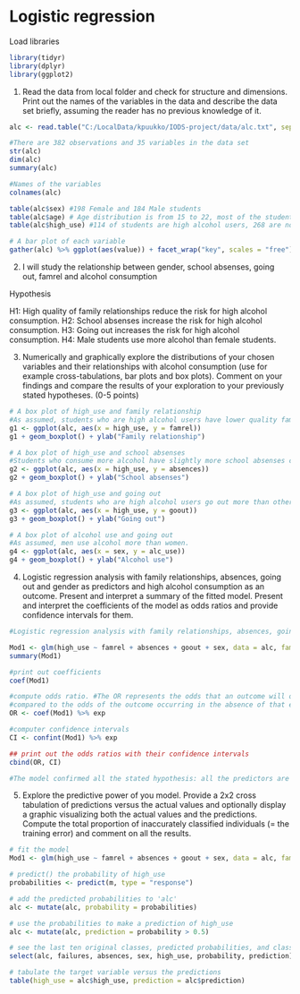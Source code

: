 # Logistic regression

Load libraries

```r

library(tidyr)
library(dplyr)
library(ggplot2)

```

1. Read the data from local folder and check for structure and dimensions. Print out the names of the variables in the data and describe the data set briefly, assuming the reader has no previous knowledge of it. 

```r
alc <- read.table("C:/LocalData/kpuukko/IODS-project/data/alc.txt", sep="\t")

#There are 382 observations and 35 variables in the data set
str(alc)
dim(alc)
summary(alc)

#Names of the variables
colnames(alc)

table(alc$sex) #198 Female and 184 Male students
table(alc$age) # Age distribution is from 15 to 22, most of the students are 16 or 17 years old. 
table(alc$high_use) #114 of students are high alcohol users, 268 are not

# A bar plot of each variable
gather(alc) %>% ggplot(aes(value)) + facet_wrap("key", scales = "free") + geom_bar()

```
2. I will study the relationship between gender, school absenses, going out, famrel and alcohol consumption

Hypothesis

H1: High quality of family relationships reduce the risk for high alcohol consumption. 
H2: School absenses increase the risk for high alcohol consumption. 
H3: Going out increases the risk for high alcohol consumption.
H4: Male students use more alcohol than female students.  

3. Numerically and graphically explore the distributions of your chosen variables and their relationships with alcohol consumption (use for example cross-tabulations, bar plots and box plots). Comment on your findings and compare the results of your exploration to your previously stated hypotheses. (0-5 points)

```r
# A box plot of high_use and family relationship
#As assumed, students who are high alcohol users have lower quality family relationships. 
g1 <- ggplot(alc, aes(x = high_use, y = famrel))
g1 + geom_boxplot() + ylab("Family relationship")

# A box plot of high_use and school absenses
#Students who consume more alcohol have slightly more school absenses compared to students who are not high users. However, the differences between the groups appears really small. 
g2 <- ggplot(alc, aes(x = high_use, y = absences))
g2 + geom_boxplot() + ylab("School absenses")

# A box plot of high_use and going out
#As assumed, students who are high alcohol users go out more than other students.  
g3 <- ggplot(alc, aes(x = high_use, y = goout))
g3 + geom_boxplot() + ylab("Going out")

# A box plot of alcohol use and going out
#As assumed, men use alcohol more than women.  
g4 <- ggplot(alc, aes(x = sex, y = alc_use))
g4 + geom_boxplot() + ylab("Alcohol use")
```
4. Logistic regression analysis with family relationships, absences, going out and gender as predictors and high alcohol consumption as an outcome.  Present and interpret a summary of the fitted model. Present and interpret the coefficients of the model as odds ratios and provide confidence intervals for them. 

```r

#Logistic regression analysis with family relationships, absences, going out and gender as predictors and high alcohol consumption as an outcome. 

Mod1 <- glm(high_use ~ famrel + absences + goout + sex, data = alc, family = "binomial")
summary(Mod1)

#print out coefficients
coef(Mod1)

#compute odds ratio. #The OR represents the odds that an outcome will occur given a particular exposure, 
#compared to the odds of the outcome occurring in the absence of that exposure
OR <- coef(Mod1) %>% exp

#computer confidence intervals 
CI <- confint(Mod1) %>% exp

## print out the odds ratios with their confidence intervals
cbind(OR, CI)

#The model confirmed all the stated hypothesis: all the predictors are all significant predictors of high alcohol consumption 

```
5. Explore the predictive power of you model. Provide a 2x2 cross tabulation of predictions versus the actual values and optionally display a graphic visualizing both the actual values and the predictions. Compute the total proportion of inaccurately classified individuals (= the training error) and comment on all the results. 

```r

# fit the model
Mod1 <- glm(high_use ~ famrel + absences + goout + sex, data = alc, family = "binomial")

# predict() the probability of high_use
probabilities <- predict(m, type = "response")

# add the predicted probabilities to 'alc'
alc <- mutate(alc, probability = probabilities)

# use the probabilities to make a prediction of high_use
alc <- mutate(alc, prediction = probability > 0.5)

# see the last ten original classes, predicted probabilities, and class predictions
select(alc, failures, absences, sex, high_use, probability, prediction) %>% tail(10)

# tabulate the target variable versus the predictions
table(high_use = alc$high_use, prediction = alc$prediction)


```
 
